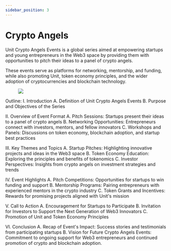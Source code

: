```yaml
---
sidebar_position: 3
---
```


# Crypto Angels

Unit Crypto Angels Events is a global series aimed at empowering startups and young entrepreneurs in the Web3 space by providing them with opportunities to pitch their ideas to a panel of crypto angels.

These events serve as platforms for networking, mentorship, and funding, while also promoting Unit, token economy principles, and the wider adoption of cryptocurrencies and blockchain technology.

<figure>
  <img
    src={require("@site/static/img/unit-crypto-events/angels.avif").default}
  />
</figure>

Outline: I. Introduction A. Definition of Unit Crypto Angels Events B. Purpose and Objectives of the Series

II. Overview of Event Format A. Pitch Sessions: Startups present their ideas to a panel of crypto angels B. Networking Opportunities: Entrepreneurs connect with investors, mentors, and fellow innovators C. Workshops and Panels: Discussions on token economy, blockchain adoption, and startup best practices

III. Key Themes and Topics A. Startup Pitches: Highlighting innovative projects and ideas in the Web3 space B. Token Economy Education: Exploring the principles and benefits of tokenomics C. Investor Perspectives: Insights from crypto angels on investment strategies and trends

IV. Event Highlights A. Pitch Competitions: Opportunities for startups to win funding and support B. Mentorship Programs: Pairing entrepreneurs with experienced mentors in the crypto industry C. Token Grants and Incentives: Rewards for promising projects aligned with Unit's mission

V. Call to Action A. Encouragement for Startups to Participate B. Invitation for Investors to Support the Next Generation of Web3 Innovators C. Promotion of Unit and Token Economy Principles

VI. Conclusion A. Recap of Event's Impact: Success stories and testimonials from participating startups B. Vision for Future Crypto Angels Events: Commitment to ongoing support for Web3 entrepreneurs and continued promotion of crypto and blockchain adoption.
